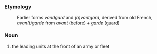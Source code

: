 === Etymology ===
:Earlier forms ''vandgard'' and ''(a)vantgard'', derived from old French, ''avan(t)garde'' from ''[[avant]]'' ([[before]]) + ''[[garde]]'' ([[guard]])

=== Noun ===
#the leading units at the front of an army or fleet